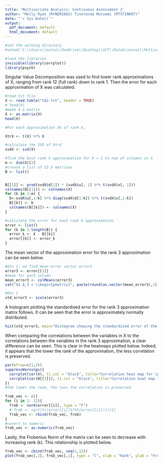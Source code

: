 ```yaml
---
title: 'Multivariate Analysis: Continuous Assessment 2'
author: "Molly Ryan (RYNERI002) Tinotenda Mutsemi (MTSTIN007)"
date: "`r Sys.Date()`"
output:
  pdf_document: default
  html_document: default
---
```


```r
#set the working directory
#setwd('C:\\Users\\mutse\\OneDrive\\Desktop\\UCT\\DataScience1\\Multivariate Analysis\\Scripts\\CA2')
```

```r
#load the libraries
invisible(library(corrplot))
library(psych)
```

Singular Value Decomposition was used to find lower rank approximations of X, ranging from rank 12 (full rank) down to rank 1. Then the error for each approximation of X was calculated.


```r
#read txt file
X <- read.table("CA2.txt", header = TRUE)
# head(X)
#make X a matrix
X <- as.matrix(X)
head(X)
```


```r
#For each approximation Xk of rank k, 

XtrX <- t(X) %*% X

#calculate the SVD of XtrX
svdX <- svd(X)

#find the best rank k approximation for k = 1 to num of columns in X
m <- dim(X)[2]
#create a list of 12 b matrices
B <- list()


B[[1]] <- prod(svdX$d[1]) * (svdX$u[, 1] %*% t(svdX$v[, 1]))
colnames(B[[1]]) <- colnames(X)
for (k in 2:m) {
  b<-svdX$u[,1:k] %*% diag(svdX$d[1:k]) %*% t(svdX$v[,1:k])
  B[[k]] <- b
  colnames(B[[k]]) <- colnames(X)
}

```


```r
#calculate the error for each rank k approximation
error <- list()
for (k in 1:length(B)) {
  error_k <- X - B[[k]]
  error[[k]] <- error_k
}
```

The mean vector of the approximation error for the rank 3 approximation can be seen below.


```r
#Qtn 1: we find mean error vector error3
error3 <- error[[3]]
#mean for each column
mean_error3 <- colMeans(error3)
cat("$$ Δ_3 = \\begin{pmatrix}", paste(round(as.vector(mean_error3),2), collapse = " \\\\ "), "\\end{pmatrix} $$", sep = " ")

```


```r
#Qtn 2
std_error3 <- scale(error3)
```


A histogram plotting the standardised error for the rank 3 approximation matrix follows. It can be seen that the error is approximately normally distributed.

```r
hist(std_error3, main="Histogram showing the standardised error of the rank 3 approximation", xlab="Standardised Error")
```




When comparing the correlations between the variables in X to the correlations between the variables in the rank 3 approximation, a clear difference can be seen. This is clear in the heatmaps plotted below. Indeed, it appears that the lower the rank of the approximation, the less correlation is preserved.



```r
par(mfrow=c(1,2))
suppressWarnings({
  corrplot(cor(X), t1.col = "black", title="Correlation heat map for \n the full   matrix X", mar=c(1,1,5,1))
  corrplot(cor(B[[3]]), t1.col = "black", title="Correlation heat map for \n the rank 3 approximation matrix", mar=c(1,1,5,1))
})
#the lower the rank, the less the correlation is preserved
```

```r

frob_vec <- c()
for (i in 1: 12){
  frob <- norm(error[[i]], type = "F")
  # frob <- sqrt(tr(error[[i]]%*%t(error[[i]])))[1]
  frob_vec <- rbind(frob_vec, frob)
}
#covert to numeric
frob_vec <- as.numeric(frob_vec)

```

Lastly, the Frobenius Norm of the matrix can be seen to decrease with increasing rank (k). This relationship is plotted below.

```r
frob_vec <- cbind(frob_vec, seq(1,12))
plot(frob_vec[,2], frob_vec[,1], type = "l", xlab = "Rank", ylab = "Frobenius Norm")

```

```r
```



